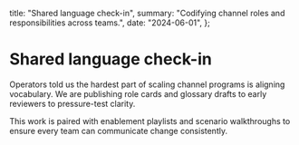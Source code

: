   title: "Shared language check-in",
  summary: "Codifying channel roles and responsibilities across teams.",
  date: "2024-06-01",
};

# Shared language check-in

Operators told us the hardest part of scaling channel programs is aligning vocabulary. We are publishing role cards and glossary drafts to early reviewers to pressure-test clarity.

This work is paired with enablement playlists and scenario walkthroughs to ensure every team can communicate change consistently.
